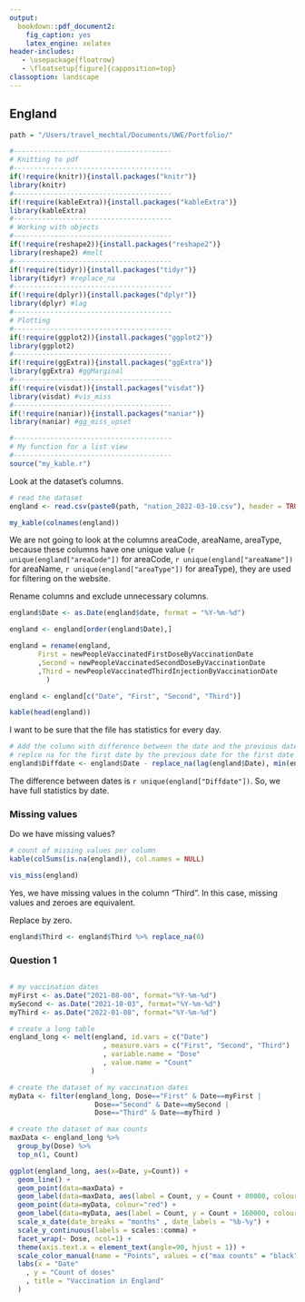 ```yaml
---
output:
  bookdown::pdf_document2:
    fig_caption: yes
    latex_engine: xelatex
header-includes:
   - \usepackage{floatrow}
   - \floatsetup[figure]{capposition=top}
classoption: landscape
---
```

## England {#DatasetEngland}

```r
path = "/Users/travel_mechtal/Documents/UWE/Portfolio/"
```

```r
#---------------------------------------
# Knitting to pdf
#---------------------------------------
if(!require(knitr)){install.packages("knitr")}
library(knitr)
#---------------------------------------
if(!require(kableExtra)){install.packages("kableExtra")}
library(kableExtra)
#---------------------------------------
# Working with objects
#---------------------------------------
if(!require(reshape2)){install.packages("reshape2")}
library(reshape2) #melt
#---------------------------------------
if(!require(tidyr)){install.packages("tidyr")}
library(tidyr) #replace_na
#---------------------------------------
if(!require(dplyr)){install.packages("dplyr")}
library(dplyr) #lag
#---------------------------------------
# Plotting
#---------------------------------------
if(!require(ggplot2)){install.packages("ggplot2")}
library(ggplot2)
#---------------------------------------
if(!require(ggExtra)){install.packages("ggExtra")}
library(ggExtra) #ggMarginal
#---------------------------------------
if(!require(visdat)){install.packages("visdat")}
library(visdat) #vis_miss
#---------------------------------------
if(!require(naniar)){install.packages("naniar")}
library(naniar) #gg_miss_upset
```

```r
#---------------------------------------
# My function for a list view
#---------------------------------------
source("my_kable.r")
```

Look at the dataset's columns.
```r
# read the dataset
england <- read.csv(paste0(path, "nation_2022-03-10.csv"), header = TRUE, sep = ",")

my_kable(colnames(england))
```
We are not going to look at the columns areaCode, areaName, areaType, because these columns have one unique value (`r unique(england["areaCode"])` for areaCode, `r unique(england["areaName"])` for areaName, `r unique(england["areaType"])` for areaType), they are used for filtering on the website.

Rename columns and exclude unnecessary columns.
```r
england$Date <- as.Date(england$date, format = "%Y-%m-%d")

england <- england[order(england$Date),]
```

```r
england = rename(england, 
       First = newPeopleVaccinatedFirstDoseByVaccinationDate
       ,Second = newPeopleVaccinatedSecondDoseByVaccinationDate
       ,Third = newPeopleVaccinatedThirdInjectionByVaccinationDate
         )

england <- england[c("Date", "First", "Second", "Third")]

kable(head(england))
```

I want to be sure that the file has statistics for every day.
```r
# Add the column with difference between the date and the previous date within the table.
# replce na for the first date by the previous date for the first date
england$Diffdate <- england$Date - replace_na(lag(england$Date), min(england$Date) - 1)
```
The difference between dates is `r unique(england["Diffdate"])`. So, we have full statistics by date.

### Missing values
Do we have missing values?
```r
# count of missing values per column
kable(colSums(is.na(england)), col.names = NULL)
```

```r
vis_miss(england)
```
Yes, we have missing values in the column "Third". In this case, missing values and zeroes are equivalent.

Replace by zero.

```r
england$Third <- england$Third %>% replace_na(0)
```

### Question 1

```r
```

```r
# my vaccination dates
myFirst <- as.Date("2021-08-08", format="%Y-%m-%d")
mySecond <- as.Date("2021-10-03", format="%Y-%m-%d")
myThird <- as.Date("2022-01-08", format="%Y-%m-%d")
```

```r
# create a long table
england_long <- melt(england, id.vars = c("Date")
                       , measure.vars = c("First", "Second", "Third")
                       , variable.name = "Dose"
                       , value.name = "Count"
                    )
```

```r
# create the dataset of my vaccination dates
myData <- filter(england_long, Dose=="First" & Date==myFirst |
                     Dose=="Second" & Date==mySecond |
                     Dose=="Third" & Date==myThird )
```

```r
# create the dataset of max counts
maxData <- england_long %>%
  group_by(Dose) %>%
  top_n(1, Count)
```

```r
ggplot(england_long, aes(x=Date, y=Count)) +
  geom_line() +
  geom_point(data=maxData) +
  geom_label(data=maxData, aes(label = Count, y = Count + 80000, colour="max")) +
  geom_point(data=myData, colour="red") +
  geom_label(data=myData, aes(label = Count, y = Count + 160000, colour="my")) +
  scale_x_date(date_breaks = "months" , date_labels = "%b-%y") +
  scale_y_continuous(labels = scales::comma) +
  facet_wrap(~ Dose, ncol=1) +
  theme(axis.text.x = element_text(angle=90, hjust = 1)) +
  scale_color_manual(name = "Points", values = c("max counts" = "black", "my dates" = "red")) +
  labs(x = "Date" 
    , y = "Count of doses"
    , title = "Vaccination in England"
  )
```